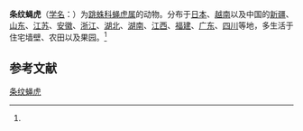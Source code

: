 {{Speciesbox
| name = 条纹蝇虎
| status = 
| status_system = 
| image = Plexippus_setipes(Male).jpg
| image_width = 250px
| genus = Plexippus
| species = setipes
| authority = (Karsch, 1879)<ref name=id14838>{{cite web| url =http://www.bioinfo.cn/db05/BjdwSpecies.php?action=view&id=14838| title =条纹蝇虎| work =《中国动物物种编目数据库》| publisher =中国科学院微生物研究所| author =中国科学院动物研究所| accessdate =2009-04-28| deadurl =yes| archiveurl =https://web.archive.org/web/20141022194619/http://www.bioinfo.cn/db05/BjdwSpecies.php?action=view&id=14838| archivedate =2014-10-22}}</ref>
}}

'''条纹蝇虎'''（[[学名|学名]]：{{lang|la|''Plexippus setipes''}}）为[[跳蛛科|跳蛛科]][[蝇虎属|蝇虎属]]的动物。分布于[[日本|日本]]、[[越南|越南]]以及中国的[[新疆|新疆]]、[[山东|山东]]、[[江苏|江苏]]、[[安徽|安徽]]、[[浙江|浙江]]、[[湖北|湖北]]、[[湖南|湖南]]、[[江西|江西]]、[[福建|福建]]、[[广东|广东]]、[[四川|四川]]等地，多生活于住宅墙壁、农田以及果园。<ref name=id14838/>

== 参考文献 ==
{{reflist}}

{{Wikispecies|Plexippus setipes}}
{{Taxonbar|from=Q2421976}}

[[Category:蝇虎属|条纹蝇虎]]


{{蜘蛛小作品}}